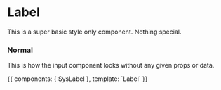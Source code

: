 

<Meta title="Low Level Components|Label" component={SysLabel} />

# Label

This is a super basic style only component. Nothing special.

### Normal

This is how the input component looks without any given props or data.

<Preview>
  <Story height="100px" name="Normal">
    {{
      components: { SysLabel },
      template: `<sys-label>Label</sys-label>`
    }}
  </Story>
</Preview>
